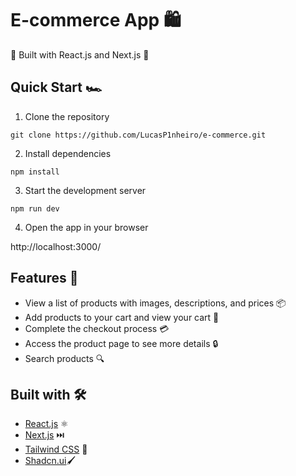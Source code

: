 
#  E-commerce App 🛍️

🚀 Built with React.js and Next.js 🚀

## Quick Start 🏎️

1. Clone the repository

```git clone https://github.com/LucasP1nheiro/e-commerce.git```


2. Install dependencies

```npm install```


3. Start the development server

```npm run dev```


4. Open the app in your browser

http://localhost:3000/


## Features 🎉

- View a list of products with images, descriptions, and prices 📦
- Add products to your cart and view your cart 🛒
- Complete the checkout process 💳
- Access the product page to see more details 🔒
- Search products 🔍

## Built with 🛠️

- [React.js](https://reactjs.org/) ⚛️
- [Next.js](https://nextjs.org/) ⏭️
- [Tailwind CSS](https://tailwindcss.com/) 🎨
- [Shadcn.ui](https://ui.shadcn.com/)🖌️

